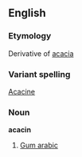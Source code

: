 ==English==
===Etymology===
Derivative of [[acacia]]
===Variant spelling===
[[Acacine]]
===Noun===
'''acacin'''
#[[Gum arabic]]
